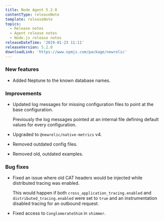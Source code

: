 ```yaml
---
title: Node Agent 5.2.0
contentType: releaseNote
template: releaseNote
topics:
  - Release notes
  - Agent release notes
  - Node.js release notes
releaseDateTime: '2019-01-23 11:11'
releaseVersion: 5.2.0
downloadLink: 'https://www.npmjs.com/package/newrelic'
---
```


### New features

* Added Neptune to the known database names.

### Improvements

* Updated log messages for missing configuration files to point at the base configuration.

  Previously the log messages pointed at an internal file defining default values for every configuration.
* Upgraded to `@newrelic/native-metrics` v4.
* Removed outdated config files.
* Removed old, outdated examples.

### Bug fixes

* Fixed an issue where old CAT headers would be injected while distributed tracing was enabled.

  This would happen if both `cross_application_tracing.enabled` and `distributed_tracing.enabled` were set to `true` and an instrumentation disabled tracing for an outbound request.
* Fixed access to `ConglomerateShim` in `shimmer`.
